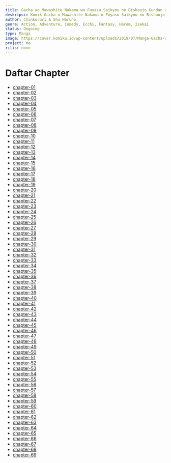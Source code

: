 ```yaml
---
title: Gacha wo Mawashite Nakama wo Fuyasu Saikyou no Bishoujo Gundan wo Tsukuriagero Bahasa Indonesia
deskripsi: Komik Gacha o Mawashite Nakama o Fuyasu Saikyou no Bishoujo Gundan o Tsukuriagero (Novel) bercerita tentang Okura terobsesi dengan permainan gacha dan menghabiskan sebagian besar uangnya untuk permainan favoritnya, Girls Corps Dia menerima undangan dan diangkut ke dunia game, impian terliarnya telah menjadi kenyataan! Okura berada di dunia baru di mana ia berencana untuk menyusun harem idealnya dari gadis-gadis cantik dan bertahan hidup Heihachi Okura adalah hardcore gacha gamer, bersedia menghabiskan ratusan untuk mendapatkan karakter yang dia inginkan dalam permainan favoritnya, Girls Corps. Suatu hari ketika melakukan roll gacha normal, ia mendapat item undangan ke dunia lain. Ketika dia menggunakannya, tiba-tiba dia dipindahkan ke dunia Girls Corps, lengkap dengan monster dan memanggil pemandu indahnya, Norl Fanya! Untungnya, Heihachi telah memainkan cukup banyak permainan untuk memahami cara bertahan hidup, dan sekarang dia memiliki tujuan yang sama yang dia lakukan di dunianya untuk membuat harem yang paling sempurna dari prajurit wanita cantik!
author: Chinkururi & Shu Haruno
genre: Action, Adventure, Comedy, Ecchi, Fantasy, Harem, Isekai
status: Ongoing
type: Manga
image: https://cover.komiku.id/wp-content/uploads/2019/07/Manga-Gacha-wo-Mawashite-Nakama-wo-Fuyasu-Saikyou-no-Bishoujo-Gundan-wo-Tsukuriagero.jpg?w=225&quality=60
project: no
rilis: none
---
```


# Daftar Chapter
- [chapter-01](https://komiku.id/gacha-wo-mawashite-nakama-wo-fuyasu-saikyou-no-bishoujo-gundan-wo-tsukuriagero-chapter-01-bahasa-indonesia/)
- [chapter-02](https://komiku.id/gacha-wo-mawashite-nakama-wo-fuyasu-saikyou-no-bishoujo-gundan-wo-tsukuriagero-chapter-02-bahasa-indonesia/)
- [chapter-03](https://komiku.id/gacha-wo-mawashite-nakama-wo-fuyasu-saikyou-no-bishoujo-gundan-wo-tsukuriagero-chapter-03-bahasa-indonesia/)
- [chapter-04](https://komiku.id/gacha-wo-mawashite-nakama-wo-fuyasu-saikyou-no-bishoujo-gundan-wo-tsukuriagero-chapter-04-bahasa-indonesia/)
- [chapter-05](https://komiku.id/gacha-wo-mawashite-nakama-wo-fuyasu-saikyou-no-bishoujo-gundan-wo-tsukuriagero-chapter-05-bahasa-indonesia/)
- [chapter-06](https://komiku.id/gacha-wo-mawashite-nakama-wo-fuyasu-saikyou-no-bishoujo-gundan-wo-tsukuriagero-chapter-06-bahasa-indonesia/)
- [chapter-07](https://komiku.id/gacha-wo-mawashite-nakama-wo-fuyasu-saikyou-no-bishoujo-gundan-wo-tsukuriagero-chapter-07-bahasa-indonesia/)
- [chapter-08](https://komiku.id/gacha-wo-mawashite-nakama-wo-fuyasu-saikyou-no-bishoujo-gundan-wo-tsukuriagero-chapter-08-bahasa-indonesia/)
- [chapter-09](https://komiku.id/gacha-wo-mawashite-nakama-wo-fuyasu-saikyou-no-bishoujo-gundan-wo-tsukuriagero-chapter-09-bahasa-indonesia/)
- [chapter-10](https://komiku.id/gacha-wo-mawashite-nakama-wo-fuyasu-saikyou-no-bishoujo-gundan-wo-tsukuriagero-chapter-10-bahasa-indonesia/)
- [chapter-11](https://komiku.id/gacha-wo-mawashite-nakama-wo-fuyasu-saikyou-no-bishoujo-gundan-wo-tsukuriagero-chapter-11-bahasa-indonesia/)
- [chapter-12](https://komiku.id/gacha-wo-mawashite-nakama-wo-fuyasu-saikyou-no-bishoujo-gundan-wo-tsukuriagero-chapter-12-bahasa-indonesia/)
- [chapter-13](https://komiku.id/gacha-wo-mawashite-nakama-wo-fuyasu-saikyou-no-bishoujo-gundan-wo-tsukuriagero-chapter-13-bahasa-indonesia/)
- [chapter-14](https://komiku.id/gacha-wo-mawashite-nakama-wo-fuyasu-saikyou-no-bishoujo-gundan-wo-tsukuriagero-chapter-14-bahasa-indonesia/)
- [chapter-15](https://komiku.id/gacha-wo-mawashite-nakama-wo-fuyasu-saikyou-no-bishoujo-gundan-wo-tsukuriagero-chapter-15-bahasa-indonesia/)
- [chapter-16](https://komiku.id/gacha-wo-mawashite-nakama-wo-fuyasu-saikyou-no-bishoujo-gundan-wo-tsukuriagero-chapter-16-bahasa-indonesia/)
- [chapter-17](https://komiku.id/gacha-wo-mawashite-nakama-wo-fuyasu-saikyou-no-bishoujo-gundan-wo-tsukuriagero-chapter-17-bahasa-indonesia/)
- [chapter-18](https://komiku.id/gacha-wo-mawashite-nakama-wo-fuyasu-saikyou-no-bishoujo-gundan-wo-tsukuriagero-chapter-18-bahasa-indonesia/)
- [chapter-19](https://komiku.id/komik-gacha-wo-mawashite-nakama-wo-fuyasu-saikyou-no-bishoujo-gundan-wo-tsukuriagero-chapter-19-bahasa-indonesia/)
- [chapter-20](https://komiku.id/gacha-wo-mawashite-nakama-wo-fuyasu-saikyou-no-bishoujo-gundan-wo-tsukuriagero-chapter-20/)
- [chapter-21](https://komiku.id/gacha-wo-mawashite-nakama-wo-fuyasu-saikyou-no-bishoujo-gundan-wo-tsukuriagero-chapter-21/)
- [chapter-22](https://komiku.id/gacha-wo-mawashite-nakama-wo-fuyasu-saikyou-no-bishoujo-gundan-wo-tsukuriagero-chapter-22/)
- [chapter-23](https://komiku.id/gacha-wo-mawashite-nakama-wo-fuyasu-saikyou-no-bishoujo-gundan-wo-tsukuriagero-chapter-23/)
- [chapter-24](https://komiku.id/gacha-wo-mawashite-nakama-wo-fuyasu-saikyou-no-bishoujo-gundan-wo-tsukuriagero-chapter-24/)
- [chapter-25](https://komiku.id/gacha-wo-mawashite-nakama-wo-fuyasu-saikyou-no-bishoujo-gundan-wo-tsukuriagero-chapter-25/)
- [chapter-26](https://komiku.id/gacha-wo-mawashite-nakama-wo-fuyasu-saikyou-no-bishoujo-gundan-wo-tsukuriagero-chapter-26/)
- [chapter-27](https://komiku.id/gacha-wo-mawashite-nakama-wo-fuyasu-saikyou-no-bishoujo-gundan-wo-tsukuriagero-chapter-27/)
- [chapter-28](https://komiku.id/gacha-wo-mawashite-nakama-wo-fuyasu-saikyou-no-bishoujo-gundan-wo-tsukuriagero-chapter-28-2/)
- [chapter-29](https://komiku.id/gacha-wo-mawashite-nakama-wo-fuyasu-saikyou-no-bishoujo-gundan-wo-tsukuriagero-chapter-29/)
- [chapter-30](https://komiku.id/gacha-wo-mawashite-nakama-wo-fuyasu-saikyou-no-bishoujo-gundan-wo-tsukuriagero-chapter-30/)
- [chapter-31](https://komiku.id/gacha-wo-mawashite-nakama-wo-fuyasu-saikyou-no-bishoujo-gundan-wo-tsukuriagero-chapter-31-2/)
- [chapter-32](https://komiku.id/gacha-wo-mawashite-nakama-wo-fuyasu-saikyou-no-bishoujo-gundan-wo-tsukuriagero-chapter-32/)
- [chapter-33](https://komiku.id/gacha-wo-mawashite-nakama-wo-fuyasu-saikyou-no-bishoujo-gundan-wo-tsukuriagero-chapter-33/)
- [chapter-34](https://komiku.id/gacha-wo-mawashite-nakama-wo-fuyasu-saikyou-no-bishoujo-gundan-wo-tsukuriagero-chapter-34/)
- [chapter-35](https://komiku.id/gacha-wo-mawashite-nakama-wo-fuyasu-saikyou-no-bishoujo-gundan-wo-tsukuriagero-chapter-35/)
- [chapter-36](https://komiku.id/gacha-wo-mawashite-nakama-wo-fuyasu-saikyou-no-bishoujo-gundan-wo-tsukuriagero-chapter-36/)
- [chapter-37](https://komiku.id/gacha-wo-mawashite-nakama-wo-fuyasu-saikyou-no-bishoujo-gundan-wo-tsukuriagero-chapter-37/)
- [chapter-38](https://komiku.id/gacha-wo-mawashite-nakama-wo-fuyasu-saikyou-no-bishoujo-gundan-wo-tsukuriagero-chapter-38/)
- [chapter-39](https://komiku.id/gacha-wo-mawashite-nakama-wo-fuyasu-saikyou-no-bishoujo-gundan-wo-tsukuriagero-chapter-39/)
- [chapter-40](https://komiku.id/gacha-wo-mawashite-nakama-wo-fuyasu-saikyou-no-bishoujo-gundan-wo-tsukuriagero-chapter-40/)
- [chapter-41](https://komiku.id/gacha-wo-mawashite-nakama-wo-fuyasu-saikyou-no-bishoujo-gundan-wo-tsukuriagero-chapter-41/)
- [chapter-42](https://komiku.id/gacha-wo-mawashite-nakama-wo-fuyasu-saikyou-no-bishoujo-gundan-wo-tsukuriagero-chapter-42/)
- [chapter-43](https://komiku.id/gacha-wo-mawashite-nakama-wo-fuyasu-saikyou-no-bishoujo-gundan-wo-tsukuriagero-chapter-43/)
- [chapter-44](https://komiku.id/gacha-wo-mawashite-nakama-wo-fuyasu-saikyou-no-bishoujo-gundan-wo-tsukuriagero-chapter-44/)
- [chapter-45](https://komiku.id/gacha-wo-mawashite-nakama-wo-fuyasu-saikyou-no-bishoujo-gundan-wo-tsukuriagero-chapter-45/)
- [chapter-46](https://komiku.id/gacha-wo-mawashite-nakama-wo-fuyasu-saikyou-no-bishoujo-gundan-wo-tsukuriagero-chapter-46/)
- [chapter-47](https://komiku.id/gacha-wo-mawashite-nakama-wo-fuyasu-saikyou-no-bishoujo-gundan-wo-tsukuriagero-chapter-47/)
- [chapter-48](https://komiku.id/gacha-wo-mawashite-nakama-wo-fuyasu-saikyou-no-bishoujo-gundan-wo-tsukuriagero-chapter-48/)
- [chapter-49](https://komiku.id/gacha-wo-mawashite-nakama-wo-fuyasu-saikyou-no-bishoujo-gundan-wo-tsukuriagero-chapter-49/)
- [chapter-50](https://komiku.id/gacha-wo-mawashite-nakama-wo-fuyasu-saikyou-no-bishoujo-gundan-wo-tsukuriagero-chapter-50/)
- [chapter-51](https://komiku.id/gacha-wo-mawashite-nakama-wo-fuyasu-saikyou-no-bishoujo-gundan-wo-tsukuriagero-chapter-51/)
- [chapter-52](https://komiku.id/gacha-wo-mawashite-nakama-wo-fuyasu-saikyou-no-bishoujo-gundan-wo-tsukuriagero-chapter-52/)
- [chapter-53](https://komiku.id/httpsadmin-komiku-orggacha-wo-mawashite-nakama-wo-fuyasu-saikyou-no-bishoujo-gundan-wo-tsukuriagero-chapter-53/)
- [chapter-54](https://komiku.id/gacha-wo-mawashite-nakama-wo-fuyasu-saikyou-no-bishoujo-gundan-wo-tsukuriagero-chapter-54/)
- [chapter-55](https://komiku.id/gacha-wo-mawashite-nakama-wo-fuyasu-saikyou-no-bishoujo-gundan-wo-tsukuriagero-chapter-55/)
- [chapter-56](https://komiku.id/gacha-wo-mawashite-nakama-wo-fuyasu-saikyou-no-bishoujo-gundan-wo-tsukuriagero-chapter-56/)
- [chapter-57](https://komiku.id/gacha-wo-mawashite-nakama-wo-fuyasu-saikyou-no-bishoujo-gundan-wo-tsukuriagero-chapter-57/)
- [chapter-58](https://komiku.id/gacha-wo-mawashite-nakama-wo-fuyasu-saikyou-no-bishoujo-gundan-wo-tsukuriagero-chapter-58/)
- [chapter-59](https://komiku.id/gacha-wo-mawashite-nakama-wo-fuyasu-saikyou-no-bishoujo-gundan-wo-tsukuriagero-chapter-59/)
- [chapter-60](https://komiku.id/gacha-wo-mawashite-nakama-wo-fuyasu-saikyou-no-bishoujo-gundan-wo-tsukuriagero-chapter-60/)
- [chapter-61](https://komiku.id/gacha-wo-mawashite-nakama-wo-fuyasu-saikyou-no-bishoujo-gundan-wo-tsukuriagero-chapter-61/)
- [chapter-62](https://komiku.id/gacha-wo-mawashite-nakama-wo-fuyasu-saikyou-no-bishoujo-gundan-wo-tsukuriagero-chapter-62/)
- [chapter-63](https://komiku.id/gacha-wo-mawashite-nakama-wo-fuyasu-saikyou-no-bishoujo-gundan-wo-tsukuriagero-chapter-63/)
- [chapter-64](https://komiku.id/gacha-wo-mawashite-nakama-wo-fuyasu-saikyou-no-bishoujo-gundan-wo-tsukuriagero-chapter-64/)
- [chapter-65](https://komiku.id/gacha-wo-mawashite-nakama-wo-fuyasu-saikyou-no-bishoujo-gundan-wo-tsukuriagero-chapter-65/)
- [chapter-66](https://komiku.id/gacha-wo-mawashite-nakama-wo-fuyasu-saikyou-no-bishoujo-gundan-wo-tsukuriagero-chapter-66/)
- [chapter-67](https://komiku.id/gacha-wo-mawashite-nakama-wo-fuyasu-saikyou-no-bishoujo-gundan-wo-tsukuriagero-chapter-67/)
- [chapter-68](https://komiku.id/gacha-wo-mawashite-nakama-wo-fuyasu-saikyou-no-bishoujo-gundan-wo-tsukuriagero-chapter-68/)
- [chapter-69](https://komiku.id/gacha-wo-mawashite-nakama-wo-fuyasu-saikyou-no-bishoujo-gundan-wo-tsukuriagero-chapter-69/)
